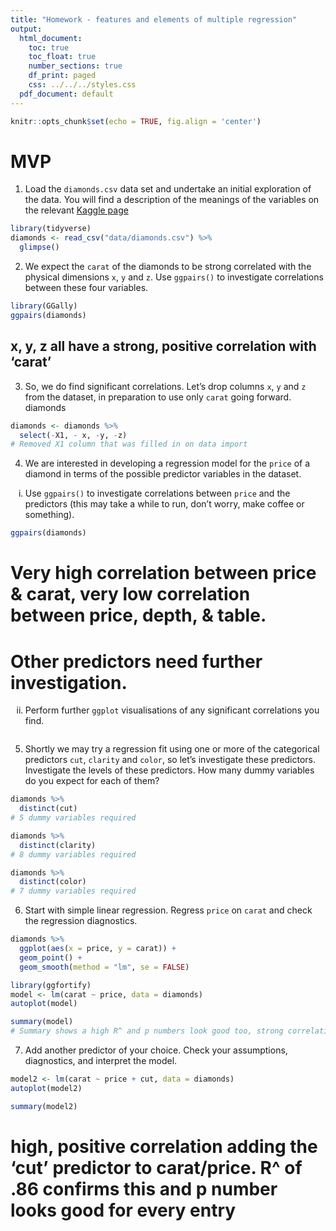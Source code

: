 ```yaml
---
title: "Homework - features and elements of multiple regression"
output:
  html_document:
    toc: true
    toc_float: true
    number_sections: true
    df_print: paged
    css: ../../../styles.css
  pdf_document: default
---
```


```r
knitr::opts_chunk$set(echo = TRUE, fig.align = 'center')
```

# MVP

1. Load the `diamonds.csv` data set and undertake an initial exploration of the data. You will find a description of the meanings of the variables on the relevant [Kaggle page](https://www.kaggle.com/shivam2503/diamonds/)
```r
library(tidyverse)
diamonds <- read_csv("data/diamonds.csv") %>% 
  glimpse()
```
2. We expect the `carat` of the diamonds to be strong correlated with the physical dimensions `x`, `y` and `z`. Use `ggpairs()` to investigate correlations between these four variables.

```r
library(GGally)
ggpairs(diamonds)
```
## x, y, z all have a strong, positive correlation with 'carat' ##


3. So, we do find significant correlations. Let's drop columns `x`, `y` and `z` from the dataset, in preparation to use only `carat` going forward.
diamonds
```r
diamonds <- diamonds %>% 
  select(-X1, - x, -y, -z)
# Removed X1 column that was filled in on data import
```


4. We are interested in developing a regression model for the `price` of a diamond in terms of the possible predictor variables in the dataset. 

  i. Use `ggpairs()` to investigate correlations between `price` and the predictors (this may take a while to run, don't worry, make coffee or something).
```r
ggpairs(diamonds)
```
# Very high correlation between price & carat, very low correlation between price, depth, & table.  
# Other predictors need further investigation.

  ii. Perform further `ggplot` visualisations of any significant correlations you find.
```r

```



5. Shortly we may try a regression fit using one or more of the categorical predictors `cut`, `clarity` and `color`, so let's investigate these predictors. Investigate the levels of these predictors. How many dummy variables do you expect for each of them?
```r
diamonds %>% 
  distinct(cut)
# 5 dummy variables required
```
```r
diamonds %>% 
  distinct(clarity)
# 8 dummy variables required

```
```r
diamonds %>% 
  distinct(color)
# 7 dummy variables required
```
6. Start with simple linear regression. Regress `price` on `carat` and check the regression diagnostics.
```r
diamonds %>%
  ggplot(aes(x = price, y = carat)) +
  geom_point() +
  geom_smooth(method = "lm", se = FALSE)
```
```r
library(ggfortify)
model <- lm(carat ~ price, data = diamonds)
autoplot(model)
```
```r
summary(model)
# Summary shows a high R^ and p numbers look good too, strong correlation confirmed.
```

7. Add another predictor of your choice. Check your assumptions, diagnostics, and interpret the model.
```r
model2 <- lm(carat ~ price + cut, data = diamonds)
autoplot(model2) 
```
```r
summary(model2)
```
# high, positive correlation adding the 'cut' predictor to carat/price. R^ of .86 confirms this and p number looks good for every entry

    